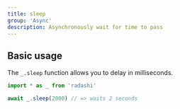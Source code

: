 ```yaml
---
title: sleep
group: 'Async'
description: Asynchronously wait for time to pass
---
```


## Basic usage

The `_.sleep` function allows you to delay in milliseconds.

```ts
import * as _ from 'radashi'

await _.sleep(2000) // => waits 2 seconds
```
